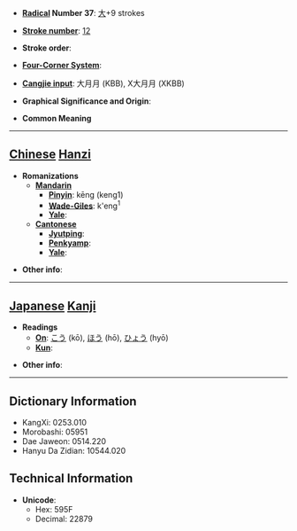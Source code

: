 * '''[[Wiktionary:Chinese radical index| Radical]] Number 37''': [[Wiktionary:Chinese radical index 大|大]]+9 strokes

* '''[[Wiktionary:Chinese total strokes index|Stroke number]]''': [[Wiktionary:Chinese total strokes index 12|12]]

* '''Stroke order''': 

* '''[[Wiktionary:Chinese four corner index|Four-Corner System]]''': 

* '''[[Wiktionary:Chinese Cangjie index|Cangjie input]]''': 大月月 (KBB), X大月月 (XKBB)

* '''Graphical Significance and Origin''': 

* '''Common Meaning'''

----

== [[Chinese]] [[Hanzi]] ==

* '''Romanizations'''
** '''[[Mandarin]]'''
*** '''[[Pinyin]]''': kēng (keng1)
*** '''[[Wade-Giles]]''': k'eng<sup>1</sup>
*** '''[[Yale]]''': 
** '''[[Cantonese]]'''
*** '''[[Jyutping]]''':
*** '''[[Penkyamp]]''': 
*** '''[[Yale]]''': 

* '''Other info''': 

----

== [[Japanese]] [[Kanji]] ==

* '''Readings'''
** '''[[On]]''': [[こう]] (kō), [[ほう]] (hō), [[ひょう]] (hyō)
** '''[[Kun]]''': 

* '''Other info''':  

----

== Dictionary Information ==

* KangXi: 0253.010
* Morobashi: 05951
* Dae Jaweon: 0514.220
* Hanyu Da Zidian: 10544.020

== Technical Information ==

* '''Unicode''':
** Hex: 595F
** Decimal: 22879